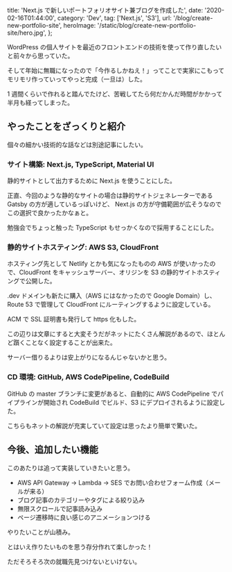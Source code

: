 
  title: 'Next.js で新しいポートフォリオサイト兼ブログを作成した',
  date: '2020-02-16T01:44:00',
  category: 'Dev',
  tag: ['Next.js', 'S3'],
  url: '/blog/create-new-portfolio-site',
  heroImage: '/static/blog/create-new-portfolio-site/hero.jpg',
};


WordPress の個人サイトを最近のフロントエンドの技術を使って作り直したいと前々から思っていた。

そして年始に無職になったので「今作るしかねえ！」ってことで実家にこもってモリモリ作っていってやっと完成（一旦は）した。

1 週間くらいで作れると踏んでたけど、苦戦してたら何だかんだ時間がかかって半月も経ってしまった。

## やったことをざっくりと紹介

個々の細かい技術的な話などは別途記事にしたい。

### サイト構築: Next.js, TypeScript, Material UI

静的サイトとして出力するために Next.js を使うことにした。

正直、今回のような静的なサイトの場合は静的サイトジェネレーターである Gatsby の方が適しているっぽいけど、 Next.js の方が守備範囲が広そうなのでこの選択で良かったかなぁと。

勉強会でちょっと触った TypeScript もせっかくなので採用することにした。

### 静的サイトホスティング: AWS S3, CloudFront

ホスティング先として Netlify とかも気になったものの AWS が使いかったので、CloudFront をキャッシュサーバー、オリジンを S3 の静的サイトホスティングで公開した。

.dev ドメインも新たに購入（AWS にはなかったので Google Domain）し、Route 53 で管理して CloudFront にルーティングするように設定している。

ACM で SSL 証明書も発行して https 化もした。

この辺りは文章にすると大変そうだがネットにたくさん解説があるので、ほとんど躓くことなく設定することが出来た。

サーバー借りるよりは安上がりになるんじゃないかと思う。

### CD 環境: GitHub, AWS CodePipeline, CodeBuild

GitHub の master ブランチに変更があると、自動的に AWS CodePipeline でパイプラインが開始され CodeBuild でビルド、S3 にデプロイされるように設定した。

こちらもネットの解説が充実していて設定は思ったより簡単で驚いた。

## 今後、追加したい機能

このあたりは追って実装していきたいと思う。

- AWS API Gateway -> Lambda -> SES でお問い合わせフォーム作成（メールが来る）
- ブログ記事のカテゴリーやタグによる絞り込み
- 無限スクロールで記事読み込み
- ページ遷移時に良い感じのアニメーションつける

やりたいことが山積み。

とはいえ作りたいものを思う存分作れて楽しかった！

ただそろそろ次の就職先見つけないといけない。
